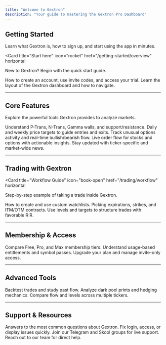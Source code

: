 ```yaml
---
title: "Welcome to Gextron"
description: "Your guide to mastering the Gextron Pro Dashboard"
---
```


## Getting Started

Learn what Gextron is, how to sign up, and start using the app in minutes.

<Card
  title="Start here"
  icon="rocket"
  href="/getting-started/overview"
  horizontal
>
  New to Gextron? Begin with the quick start guide.
</Card>

<Columns cols={2}>
  <Card
    title="Sign up & Access"
    icon="user-plus"
    href="/getting-started/signup"
  >
    How to create an account, use invite codes, and access your trial.
  </Card>
  <Card
    title="Dashboard Walkthrough"
    icon="layout"
    href="/getting-started/dashboard"
  >
    Learn the layout of the Gextron dashboard and how to navigate.
  </Card>
</Columns>

---

## Core Features

Explore the powerful tools Gextron provides to analyze markets.

<Columns cols={2}>
  <Card
    title="Key Levels"
    icon="ruler-horizontal"
    href="/features/key-levels"
  >
    Understand P-Trans, N-Trans, Gamma walls, and support/resistance.
  </Card>
  <Card
    title="Price Targets"
    icon="bullseye"
    href="/features/price-targets"
  >
    Daily and weekly price targets to guide entries and exits.
  </Card>
  <Card
    title="Option Flow"
    icon="arrows-left-right"
    href="/features/option-flow"
  >
    Track unusual options activity and real-time bullish/bearish flow.
  </Card>
  <Card
    title="Tape Reading"
    icon="chart-line"
    href="/features/tape"
  >
    Live order flow for stocks and options with actionable insights.
  </Card>
  <Card
    title="News Integration"
    icon="newspaper"
    href="/features/news"
  >
    Stay updated with ticker-specific and market-wide news.
  </Card>
</Columns>

---

## Trading with Gextron

<Card
  title="Workflow Guide"
  icon="book-open"
  href="/trading/workflow"
  horizontal
>
  Step-by-step example of taking a trade inside Gextron.
</Card>

<Columns cols={2}>
  <Card
    title="Watchlists"
    icon="list"
    href="/trading/watchlists"
  >
    How to create and use custom watchlists.
  </Card>
  <Card
    title="Contract Selection"
    icon="file-contract"
    href="/trading/contracts"
  >
    Picking expirations, strikes, and ITM/OTM contracts.
  </Card>
  <Card
    title="Risk & Reward"
    icon="scale-balanced"
    href="/trading/risk-reward"
  >
    Use levels and targets to structure trades with favorable R:R.
  </Card>
</Columns>

---

## Membership & Access

<Columns cols={2}>
  <Card
    title="Plans & Features"
    icon="gem"
    href="/membership/plans"
  >
    Compare Free, Pro, and Max membership tiers.
  </Card>
  <Card
    title="Lookup Credits"
    icon="coins"
    href="/membership/lookups"
  >
    Understand usage-based entitlements and symbol passes.
  </Card>
  <Card
    title="Upgrades & Invites"
    icon="arrow-up"
    href="/membership/upgrades"
  >
    Upgrade your plan and manage invite-only access.
  </Card>
</Columns>

---

## Advanced Tools

<Columns cols={2}>
  <Card
    title="Historical Lookup"
    icon="clock-rotate-left"
    href="/advanced/historical"
  >
    Backtest trades and study past flow.
  </Card>
  <Card
    title="Dark Pools & Hedging"
    icon="circle-half-stroke"
    href="/advanced/dark-pools"
  >
    Analyze dark pool prints and hedging mechanics.
  </Card>
  <Card
    title="Multi-Symbol Analysis"
    icon="layer-group"
    href="/advanced/multi-symbol"
  >
    Compare flow and levels across multiple tickers.
  </Card>
</Columns>

---

## Support & Resources

<Columns cols={2}>
  <Card
    title="FAQ"
    icon="circle-question"
    href="/support/faq"
  >
    Answers to the most common questions about Gextron.
  </Card>
  <Card
    title="Troubleshooting"
    icon="screwdriver-wrench"
    href="/support/troubleshooting"
  >
    Fix login, access, or display issues quickly.
  </Card>
  <Card
    title="Community"
    icon="users"
    href="/support/community"
  >
    Join our Telegram and Skool groups for live support.
  </Card>
  <Card
    title="Contact Support"
    icon="envelope"
    href="/support/contact"
  >
    Reach out to our team for direct help.
  </Card>
</Columns>
